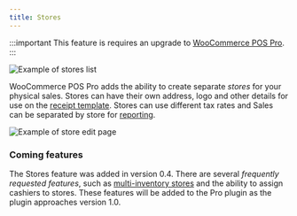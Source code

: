 ```yaml
---
title: Stores
---
```


:::important
This feature is requires an upgrade to [WooCommerce POS Pro](http://wcpos.com/pro).
:::

![Example of stores list](https://wcpos.com/wp-content/uploads/2016/08/stores-page.png "Example of stores list")

WooCommerce POS Pro adds the ability to create separate _stores_ for your physical sales.
Stores can have their own address, logo and other details for use on the [receipt template](../receipts).
Stores can use different tax rates and Sales can be separated by store for [reporting](../reports#sales-by-store).

![Example of store edit page](https://wcpos.com/wp-content/uploads/2016/08/edit-store-page.png "Example of store edit page")

### Coming features

The Stores feature was added in version 0.4.
There are several _frequently requested features_, such as [multi-inventory stores](./multi-inventory) and the ability to assign cashiers to stores.
These features will be added to the Pro plugin as the plugin approaches version 1.0.
